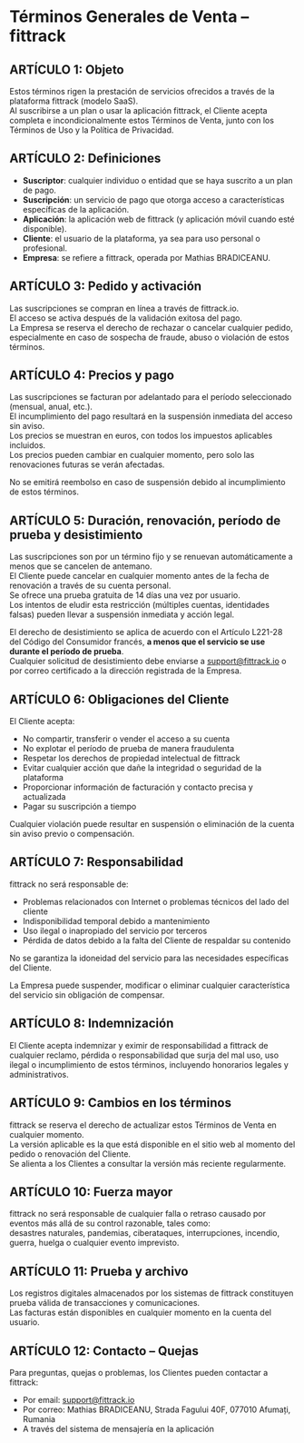 # Términos Generales de Venta – fittrack

## ARTÍCULO 1: Objeto

Estos términos rigen la prestación de servicios ofrecidos a través de la plataforma fittrack (modelo SaaS).  
Al suscribirse a un plan o usar la aplicación fittrack, el Cliente acepta completa e incondicionalmente estos Términos de Venta, junto con los Términos de Uso y la Política de Privacidad.

## ARTÍCULO 2: Definiciones

- **Suscriptor**: cualquier individuo o entidad que se haya suscrito a un plan de pago.  
- **Suscripción**: un servicio de pago que otorga acceso a características específicas de la aplicación.  
- **Aplicación**: la aplicación web de fittrack (y aplicación móvil cuando esté disponible).  
- **Cliente**: el usuario de la plataforma, ya sea para uso personal o profesional.  
- **Empresa**: se refiere a fittrack, operada por Mathias BRADICEANU.

## ARTÍCULO 3: Pedido y activación

Las suscripciones se compran en línea a través de fittrack.io.  
El acceso se activa después de la validación exitosa del pago.  
La Empresa se reserva el derecho de rechazar o cancelar cualquier pedido, especialmente en caso de sospecha de fraude, abuso o violación de estos términos.

## ARTÍCULO 4: Precios y pago

Las suscripciones se facturan por adelantado para el período seleccionado (mensual, anual, etc.).  
El incumplimiento del pago resultará en la suspensión inmediata del acceso sin aviso.  
Los precios se muestran en euros, con todos los impuestos aplicables incluidos.  
Los precios pueden cambiar en cualquier momento, pero solo las renovaciones futuras se verán afectadas.

No se emitirá reembolso en caso de suspensión debido al incumplimiento de estos términos.

## ARTÍCULO 5: Duración, renovación, período de prueba y desistimiento

Las suscripciones son por un término fijo y se renuevan automáticamente a menos que se cancelen de antemano.  
El Cliente puede cancelar en cualquier momento antes de la fecha de renovación a través de su cuenta personal.  
Se ofrece una prueba gratuita de 14 días una vez por usuario.  
Los intentos de eludir esta restricción (múltiples cuentas, identidades falsas) pueden llevar a suspensión inmediata y acción legal.

El derecho de desistimiento se aplica de acuerdo con el Artículo L221-28 del Código del Consumidor francés, **a menos que el servicio se use durante el período de prueba**.  
Cualquier solicitud de desistimiento debe enviarse a [support@fittrack.io](mailto:support@fittrack.io) o por correo certificado a la dirección registrada de la Empresa.

## ARTÍCULO 6: Obligaciones del Cliente

El Cliente acepta:

- No compartir, transferir o vender el acceso a su cuenta  
- No explotar el período de prueba de manera fraudulenta  
- Respetar los derechos de propiedad intelectual de fittrack  
- Evitar cualquier acción que dañe la integridad o seguridad de la plataforma  
- Proporcionar información de facturación y contacto precisa y actualizada  
- Pagar su suscripción a tiempo

Cualquier violación puede resultar en suspensión o eliminación de la cuenta sin aviso previo o compensación.

## ARTÍCULO 7: Responsabilidad

fittrack no será responsable de:

- Problemas relacionados con Internet o problemas técnicos del lado del cliente  
- Indisponibilidad temporal debido a mantenimiento  
- Uso ilegal o inapropiado del servicio por terceros  
- Pérdida de datos debido a la falta del Cliente de respaldar su contenido

No se garantiza la idoneidad del servicio para las necesidades específicas del Cliente.

La Empresa puede suspender, modificar o eliminar cualquier característica del servicio sin obligación de compensar.

## ARTÍCULO 8: Indemnización

El Cliente acepta indemnizar y eximir de responsabilidad a fittrack de cualquier reclamo, pérdida o responsabilidad que surja del mal uso, uso ilegal o incumplimiento de estos términos, incluyendo honorarios legales y administrativos.

## ARTÍCULO 9: Cambios en los términos

fittrack se reserva el derecho de actualizar estos Términos de Venta en cualquier momento.  
La versión aplicable es la que está disponible en el sitio web al momento del pedido o renovación del Cliente.  
Se alienta a los Clientes a consultar la versión más reciente regularmente.

## ARTÍCULO 10: Fuerza mayor

fittrack no será responsable de cualquier falla o retraso causado por eventos más allá de su control razonable, tales como:  
desastres naturales, pandemias, ciberataques, interrupciones, incendio, guerra, huelga o cualquier evento imprevisto.

## ARTÍCULO 11: Prueba y archivo

Los registros digitales almacenados por los sistemas de fittrack constituyen prueba válida de transacciones y comunicaciones.  
Las facturas están disponibles en cualquier momento en la cuenta del usuario.

## ARTÍCULO 12: Contacto – Quejas

Para preguntas, quejas o problemas, los Clientes pueden contactar a fittrack:

- Por email: [support@fittrack.io](mailto:support@fittrack.io)  
- Por correo: Mathias BRADICEANU, Strada Fagului 40F, 077010 Afumați, Rumania  
- A través del sistema de mensajería en la aplicación